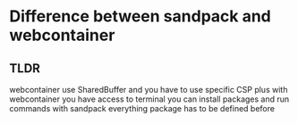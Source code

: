 # Difference between sandpack and webcontainer

## TLDR

webcontainer use SharedBuffer and you have to use specific CSP
plus with webcontainer you have access to terminal you can install packages and run commands
with sandpack everything package has to be defined before
